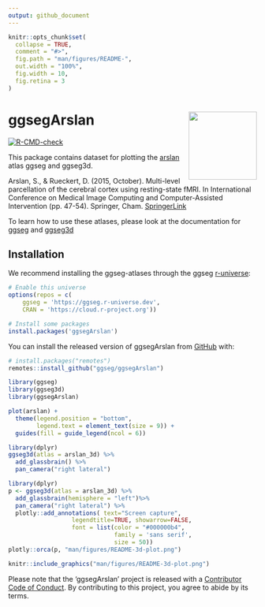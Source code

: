 ```yaml
---
output: github_document
---
```


<!-- README.md is generated from README.Rmd. Please edit that file -->

```r
knitr::opts_chunk$set(
  collapse = TRUE,
  comment = "#>",
  fig.path = "man/figures/README-",
  out.width = "100%",
  fig.width = 10, 
  fig.retina = 3
)
```

# ggsegArslan <img src='man/figures/logo.png' align="right" height="138.5" />

<!-- badges: start -->
[![R-CMD-check](https://github.com/ggseg/ggsegArslan/workflows/R-CMD-check/badge.svg)](https://github.com/ggseg/ggsegArslan/actions)
<!-- badges: end -->

This package contains dataset for plotting the [arslan](add url here) atlas ggseg and ggseg3d. 

Arslan, S., & Rueckert, D. (2015, October). Multi-level parcellation of the cerebral cortex using resting-state fMRI. In International Conference on Medical Image Computing and Computer-Assisted Intervention (pp. 47-54). Springer, Cham. [SpringerLink](https://link.springer.com/chapter/10.1007/978-3-319-24574-4_6)

To learn how to use these atlases, please look at the documentation for [ggseg](https://ggseg.github.io/ggseg/) and [ggseg3d](https://ggseg.github.io/ggseg3d)

## Installation

We recommend installing the ggseg-atlases through the ggseg [r-universe](https://ggseg.r-universe.dev/ui#builds):

```r
# Enable this universe
options(repos = c(
    ggseg = 'https://ggseg.r-universe.dev',
    CRAN = 'https://cloud.r-project.org'))

# Install some packages
install.packages('ggsegArslan')
```

You can install the released version of ggsegArslan from [GitHub](https://github.com/) with:

``` r
# install.packages("remotes")
remotes::install_github("ggseg/ggsegArslan")
```

```r
library(ggseg)
library(ggseg3d)
library(ggsegArslan)

plot(arslan) +
  theme(legend.position = "bottom", 
        legend.text = element_text(size = 9)) +
  guides(fill = guide_legend(ncol = 6))

```

```r
library(dplyr)
ggseg3d(atlas = arslan_3d) %>% 
  add_glassbrain() %>% 
  pan_camera("right lateral")
```

```r
library(dplyr)
p <- ggseg3d(atlas = arslan_3d) %>%
  add_glassbrain(hemisphere = "left")%>%
  pan_camera("right lateral") %>%
  plotly::add_annotations( text="Screen capture",
                  legendtitle=TRUE, showarrow=FALSE,
                  font = list(color = "#000000b4",
                              family = 'sans serif',
                              size = 50))
plotly::orca(p, "man/figures/README-3d-plot.png")
```

```r
knitr::include_graphics("man/figures/README-3d-plot.png")
```

Please note that the 'ggsegArslan' project is released with a
[Contributor Code of Conduct](CODE_OF_CONDUCT.md).
By contributing to this project, you agree to abide by its terms.
